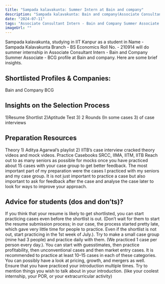 ```yaml
---
title: "Sampada kalavakunta: Summer Intern at Bain and company"
description: "Sampada kalavakunta: Bain and company(Associate Consultant Intern - Bain and Company Summer Associate - BCG)"
date: "2024-07-11"
tags: "Associate Consultant Intern - Bain and Company Summer Associate - BCG,Bain and company,Internship"
imageUrl: ""
---
```


Sampada kalavakunta, studying in IIT Kanpur as a  student in Name - Sampada Kalavakunta Branch - BS Economics Roll No. - 210914 will do
 summer internship in Associate Consultant Intern - Bain and Company Summer Associate - BCG profile at Bain and company. Here are some brief
insights.

## Shortlisted Profiles & Companies:
Bain and Company BCG

## Insights on the Selection Process
1)Resume Shortlist 2)Aptitude Test 3) 2 Rounds (In some cases 3) of case interviews

##  Preparation Resources
Theory 1) Aditya Agarwal’s playlist 2) IITB’s case interview cracked theory videos and mock videos. Practice Casebooks SRCC, IIMA, IITM, IITB Reach out to as many seniors as possible for mocks once you have practiced about 15 cases with your case group to get better feedback. The most important part of my preparation were the cases I practiced with my seniors and my case group. It is not just important to practice a case but also important to ask for feedback after the case and analyse the case later to look for ways to improve your approach.

## Advice for students (dos and don’ts)? 
If you think that your resume is likely to get shortlisted, you can start practicing cases even before the shortlist is out. (Don’t wait for them to start the resume submission process; in our case, the process started pretty late, which gave very little time for people to practice. Even if the shortlist is not out, start practicing in the 1st week of July.). Try to make a small case group (mine had 3 people) and practice daily with them. (We practiced 1 case per person every day.). You can start with guesstimates, then practice profitability, then unconventional cases and then market entry cases. It is recommended to practice at least 10–15 cases in each of these categories. You can possibly have a look at pricing, growth, and mergers as well. Ensure that you have practiced your introduction multiple times. Try to mention things you wish to talk about in your introduction. (like your coolest internship, your POR, or your extracurricular activity)

